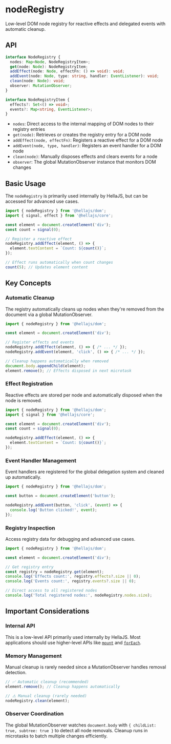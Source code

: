 # nodeRegistry

Low-level DOM node registry for reactive effects and delegated events with automatic cleanup.

## API

```typescript
interface NodeRegistry {
  nodes: Map<Node, NodeRegistryItem>;
  get(node: Node): NodeRegistryItem;
  addEffect(node: Node, effectFn: () => void): void;
  addEvent(node: Node, type: string, handler: EventListener): void;
  clean(node: Node): void;
  observer: MutationObserver;
}

interface NodeRegistryItem {
  effects?: Set<() => void>;
  events?: Map<string, EventListener>;
}
```

- `nodes`: Direct access to the internal mapping of DOM nodes to their registry entries
- `get(node)`: Retrieves or creates the registry entry for a DOM node
- `addEffect(node, effectFn)`: Registers a reactive effect for a DOM node
- `addEvent(node, type, handler)`: Registers an event handler for a DOM node
- `clean(node)`: Manually disposes effects and clears events for a node
- `observer`: The global MutationObserver instance that monitors DOM changes

## Basic Usage

The `nodeRegistry` is primarily used internally by HellaJS, but can be accessed for advanced use cases.

```typescript
import { nodeRegistry } from '@hellajs/dom';
import { signal, effect } from '@hellajs/core';

const element = document.createElement('div');
const count = signal(0);

// Register a reactive effect
nodeRegistry.addEffect(element, () => {
  element.textContent = `Count: ${count()}`;
});

// Effect runs automatically when count changes
count(5); // Updates element content
```

## Key Concepts

### Automatic Cleanup

The registry automatically cleans up nodes when they're removed from the document via a global MutationObserver.

```typescript
import { nodeRegistry } from '@hellajs/dom';

const element = document.createElement('div');

// Register effects and events
nodeRegistry.addEffect(element, () => { /* ... */ });
nodeRegistry.addEvent(element, 'click', () => { /* ... */ });

// Cleanup happens automatically when removed
document.body.appendChild(element);
element.remove(); // Effects disposed in next microtask
```

### Effect Registration

Reactive effects are stored per node and automatically disposed when the node is removed.

```typescript
import { nodeRegistry } from '@hellajs/dom';
import { signal } from '@hellajs/core';

const element = document.createElement('div');
const count = signal(0);

nodeRegistry.addEffect(element, () => {
  element.textContent = `Count: ${count()}`;
});
```

### Event Handler Management

Event handlers are registered for the global delegation system and cleaned up automatically.

```typescript
import { nodeRegistry } from '@hellajs/dom';

const button = document.createElement('button');

nodeRegistry.addEvent(button, 'click', (event) => {
  console.log('Button clicked!', event);
});
```

### Registry Inspection

Access registry data for debugging and advanced use cases.

```typescript
import { nodeRegistry } from '@hellajs/dom';

const element = document.createElement('div');

// Get registry entry
const registry = nodeRegistry.get(element);
console.log('Effects count:', registry.effects?.size || 0);
console.log('Events count:', registry.events?.size || 0);

// Direct access to all registered nodes
console.log('Total registered nodes:', nodeRegistry.nodes.size);
```

## Important Considerations

### Internal API

This is a low-level API primarily used internally by HellaJS. Most applications should use higher-level APIs like [`mount`](/reference/dom/mount) and [`forEach`](/reference/dom/foreach).

### Memory Management

Manual cleanup is rarely needed since a MutationObserver handles removal detection.

```typescript
// ✅ Automatic cleanup (recommended)
element.remove(); // Cleanup happens automatically

// ⚠️ Manual cleanup (rarely needed)
nodeRegistry.clean(element);
```

### Observer Coordination

The global MutationObserver watches `document.body` with `{ childList: true, subtree: true }` to detect all node removals. Cleanup runs in microtasks to batch multiple changes efficiently.